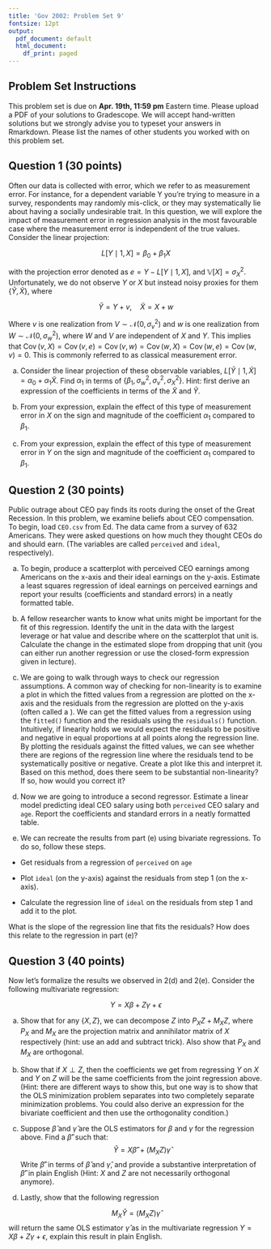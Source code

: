 ```yaml
---
title: 'Gov 2002: Problem Set 9'
fontsize: 12pt
output:
  pdf_document: default
  html_document:
    df_print: paged
---
```



## Problem Set Instructions 

This problem set is due on **Apr. 19th, 11:59 pm** Eastern time. Please upload a PDF of your solutions to Gradescope. We will accept hand-written solutions but we strongly advise you to typeset your answers in Rmarkdown. Please list the names of other students you worked with on this problem set. 

## Question 1 (30 points)

Often our data is collected with error, which we refer to as measurement error. For instance, for a dependent variable Y you’re trying to measure in a survey, respondents may randomly mis-click, or they may systematically lie about having a socially undesirable trait. In this question, we will explore the impact of measurement error in regression analysis in the most favourable case where the measurement error is independent of the true values. Consider the linear projection:

$$
L[Y \mid 1, X] = \beta_0 + \beta_1X
$$

with the projection error denoted as $e = Y - L[Y \mid 1, X]$, and $\mathbb{V}[X] = \sigma_X^2$. Unfortunately, we do not observe $Y$ or $X$ but instead noisy proxies for them $\{\tilde{Y}, \tilde{X}\}$, where

$$
\tilde{Y} = Y + v, \quad \tilde{X} = X + w
$$

Where $v$ is one realization from $V \sim \mathcal{N}\left(0, \sigma_{v}^{2}\right)$ and $w$ is one realization from $W \sim \mathcal{N}\left(0, \sigma_{w}^{2}\right)$, where $W$ and $V$ are independent of $X$ and $Y$. This implies that $\operatorname{Cov}(v,X)=\operatorname{Cov}(v, e)=\operatorname{Cov}(v, w)=\operatorname{Cov}(w, X)=\operatorname{Cov}(w, e)=\operatorname{Cov}(w, v)=0$. This is commonly referred to as classical measurement error.

(a) Consider the linear projection of these observable variables, $L[\tilde{Y} \mid 1, \tilde{X}]=\alpha_{0}+\alpha_{1} \tilde{X}$. Find $\alpha_{1}$ in terms of $\left\{\beta_{1}, \sigma_{w}^{2}, \sigma_{v}^{2}, \sigma_{X}^{2}\right\}$. Hint: first derive an expression of the coefficients in terms of the $\tilde{X}$ and $\tilde{Y}$. 

(b) From your expression, explain the effect of this type of measurement error in $X$ on the sign and magnitude of the
coefficient $\alpha_{1}$ compared to $\beta_{1}$.

(c) From your expression, explain the effect of this type of measurement error in $Y$ on the sign and magnitude of the
coefficient $\alpha_1$ compared to $\beta_1$.











## Question 2 (30 points)

Public outrage about CEO pay finds its roots during the onset of the Great Recession. In this problem, we examine beliefs about CEO compensation. To begin, load  ``CEO.csv`` from Ed. The data came from a survey of 632 Americans. They were asked questions on how much they thought CEOs do and should earn. (The variables are called $\texttt{perceived}$ and $\texttt{ideal}$, respectively).

(a) To begin, produce a scatterplot with perceived CEO earnings among Americans on the x-axis and their ideal earnings on the y-axis. Estimate a least squares regression of ideal earnings on perceived earnings and report your results (coefficients and standard errors) in a neatly formatted table.

(b) A fellow researcher wants to know what units might be important for the fit of this regression. Identify the unit in the data with the largest leverage or hat value and describe where on the scatterplot that unit is. Calculate the change in the estimated slope from dropping that unit (you can either run another regression or use the closed-form expression given in lecture). 

(e) We are going to walk through ways to check our regression assumptions. A common way of checking for non-linearity is to examine a plot in which the fitted values from a regression are plotted on the x-axis and the residuals from the regression are plotted on the y-axis (often called a \textit{residuals versus fitted-values plot}). We can get the fitted values from a regression using the $\texttt{fitted()}$ function and the residuals using the $\texttt{residuals()}$ function. Intuitively, if linearity holds we would expect the residuals to be positive and negative in equal proportions at all points along the regression line. By plotting the residuals against the fitted values, we can see whether there are regions of the regression line where the residuals tend to be systematically positive or negative. Create a plot like this and interpret it. Based on this method, does there seem to be substantial non-linearity? If so, how would you correct it?

(d) Now we are going to introduce a second regressor. Estimate a linear model predicting ideal CEO salary using both $\texttt{perceived}$ CEO salary and $\texttt{age}$. Report the coefficients and standard errors in a neatly formatted table.

(e) We can recreate the results from part (e) using bivariate regressions. To do so, follow these steps.

+ Get residuals from a regression of $\texttt{perceived}$ on $\texttt{age}$

+ Plot $\texttt{ideal}$ (on the y-axis) against the residuals from step 1 (on the x-axis).

+ Calculate the regression line of $\texttt{ideal}$ on the residuals from step 1 and add it to the plot.

What is the slope of the regression line that fits the residuals? How does this relate to the regression in part (e)?























## Question 3 (40 points)

Now let's formalize the results we observed in 2(d) and 2(e). Consider the following multivariate regression:

$$
Y = X\beta + Z\gamma + \epsilon
$$

(a) Show that for any $\{X, Z\}$, we can decompose $Z$ into $P_X Z + M_X Z$, where $P_X$ and $M_X$ are the projection matrix and annihilator matrix of $X$ respectively (hint: use an add and subtract trick). Also show that $P_X$ and $M_X$ are orthogonal. 

(b) Show that if $X \perp Z$, then the coefficients we get from regressing $Y$ on $X$ and $Y$ on $Z$ will be the same coefficients from the joint regression above. (Hint: there are different ways to show this, but one way is to show that the OLS minimization problem separates into two completely separate minimization problems. You could also derive an expression for the bivariate coefficient and then use the orthogonality condition.) 

(c) Suppose $\hat \beta$ and $\hat \gamma$ are the OLS estimators for $\beta$ and $\gamma$ for the regression above. Find a $\hat \beta'$ such that:
$$
\hat Y = X\hat \beta' + (M_X Z)\hat\gamma 
$$
 Write $\hat \beta'$ in terms of $\hat \beta$ and $\hat \gamma$, and provide a substantive interpretation of $\hat \beta'$ in plain English (Hint: $X$ and $Z$ are not necessarily orthogonal anymore).
 
(d) Lastly, show that the following regression

$$
M_X \hat Y = (M_X Z)  \hat \gamma 
$$
will return the same OLS estimator $\hat \gamma$ as in the multivariate regression $Y = X\beta + Z\gamma + \epsilon$, explain this result in plain English.






















